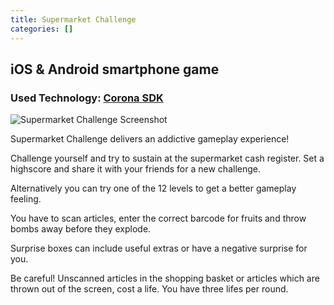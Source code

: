 ```yaml
---
title: Supermarket Challenge
categories: []
---
```


## iOS & Android smartphone game

### Used Technology: [Corona SDK](https://coronalabs.com/)

![Supermarket Challenge Screenshot](../../../images/projects/supermarket-challenge.png)

Supermarket Challenge delivers an addictive gameplay experience!

Challenge yourself and try to sustain at the supermarket cash register. Set a highscore and share it with your friends for a new challenge.

Alternatively you can try one of the 12 levels to get a better gameplay feeling.

You have to scan articles, enter the correct barcode for fruits and throw bombs away before they explode.

Surprise boxes can include useful extras or have a negative surprise for you.

Be careful! Unscanned articles in the shopping basket or articles which are thrown out of the screen, cost a life. You have three lifes per round.

<div className="flex justify-between">
  <AppStoreButton store="ios" url={config.projects[0].urls.appStore}></AppStoreButton>
  <AppStoreButton store="android" url={config.projects[0].urls.googlePlay}></AppStoreButton>
</div>
